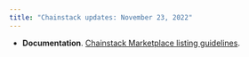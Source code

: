 ```yaml
---
title: "Chainstack updates: November 23, 2022"
---
```

- **Documentation**. [Chainstack Marketplace listing guidelines](/docs/list-your-app-on-marketplace).
